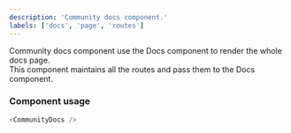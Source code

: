 ```yaml
---
description: 'Community docs component.'
labels: ['docs', 'page', 'routes']
---
```



Community docs component use the Docs component to render the whole docs page.  
This component maintains all the routes and pass them to the Docs component.

### Component usage

```js
<CommunityDocs />
```
